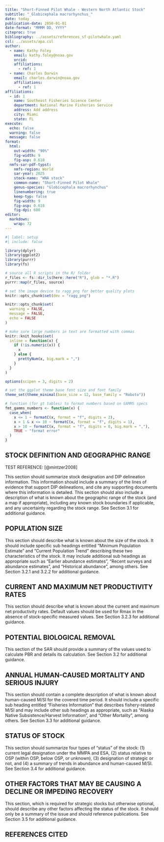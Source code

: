```yaml
---
title: "Short-Finned Pilot Whale - Western North Atlantic Stock"
subtitle: "_Globicephala macrorhynchus_"
date: today
publication-date: 2050-01-01
date-format: "MMMM DD, YYYY"
citeproc: true
bibliography: ../assets/references_sf-pilotwhale.yaml
csl: ../assets/apa.csl
author:
  - name: Kathy Foley
    email: kathy.foley@noaa.gov
    orcid: 
    affiliations:
      - ref: 1
  - name: Charles Darwin
    email: charles.darwin@noaa.gov
    affiliations:
      - ref: 1
affiliations:
  - id: 1
    name: Southeast Fisheries Science Center
    department: National Marine Fisheries Service
    address: Add address
    city: Miami
    state: FL
execute: 
  echo: false
  warning: false
  message: false
format:
  html: 
    out-width: "90%"
    fig-width: 9
    fig-asp: 0.618
  nmfs-sar-pdf-typst:
    nmfs-region: World
    sar-year: 2025
    stock-name: "WNA stock"
    common-name: "Short-Finned Pilot Whale"
    genus-species: "Globicephala macrorhynchus"
    linenumbering: true
    keep-typ: false
    fig-width: 9
    fig-asp: 0.618
    fig-dpi: 600
editor: 
  markdown: 
    wrap: 72
---
```


```r
#| label: setup
#| include: false

library(dplyr)
library(ggplot2)
library(purrr)
library(fs)

# source all R scripts in the R/ folder
r_files <- fs::dir_ls(here::here("R"), glob = "*.R")
purrr::map(r_files, source)

# set the image device to ragg_png for better quality plots
knitr::opts_chunk$set(dev = "ragg_png")

knitr::opts_chunk$set(
  warning = FALSE,
  message = FALSE,
  echo = FALSE
)

# make sure large numbers in text are formatted with commas
knitr::knit_hooks$set(
  inline = function(x) {
    if (!is.numeric(x)) {
      x
    } else {
      prettyNum(x, big.mark = ",")
    }
  }
)

options(scipen = 3, digits = 2)

# set the ggplot theme base font size and font family
theme_set(theme_minimal(base_size = 12, base_family = "Roboto"))

# function (for gt tables) to format numbers based on GAMMS specs
fmt_gamms_numbers <- function(x) {
  case_when(
    x <= 1 ~ formatC(x, format = "f", digits = 2),
    x > 1 & x <= 10 ~ formatC(x, format = "f", digits = 1),
    x > 10 ~ formatC(x, format = "f", digits = 0, big.mark = ","),
    TRUE ~ "format error"
  )
}
```

## STOCK DEFINITION AND GEOGRAPHIC RANGE

TEST REFERENCE: [@mintzer2008]

This section should summarize stock designation and DIP delineation
information. This information should include a summary of the lines of
evidence that support DIP delineations, and cite any supporting
documents where this information is detailed. This section should also
include a description of what is known about the geographic range of the
stock (and a map if appropriate), including any known stock boundaries
if applicable, and any uncertainty regarding the stock range. See
Section 3.1 for additional guidance.

## POPULATION SIZE

This section should describe what is known about the size of the stock.
It should include specific sub headings entitled “Minimum Population
Estimate” and “Current Population Trend” describing these two
characteristics of the stock. It may include additional sub headings as
appropriate such as “Earlier abundance estimates”, “Recent surveys and
abundance estimates”, and “Historical abundance”, among others. See
Section 3.2.1 and 3.2.2 for additional guidance.

## CURRENT AND MAXIMUM NET PRODUCTIVITY RATES

This section should describe what is known about the current and maximum
net productivity rates. Default values should be used for Rmax in the
absence of stock-specific measured values. See Section 3.2.3 for
additional guidance.

## POTENTIAL BIOLOGICAL REMOVAL

This section of the SAR should provide a summary of the values used to
calculate PBR and details its calculation. See Section 3.2 for
additional guidance.

## ANNUAL HUMAN-CAUSED MORTALITY AND SERIOUS INJURY

This section should contain a complete description of what is known
about human-caused M/SI for the covered time period. It should include a
specific sub heading entitled “Fisheries Information” that describes
fishery-related M/SI and may include other sub headings as appropriate,
such as “Alaska Native Subsistence/Harvest Information”, and “Other
Mortality”, among others. See Section 3.3 for additional guidance.

## STATUS OF STOCK

This section should summarize four types of “status” of the stock: (1)
current legal designation under the MMPA and ESA, (2) status relative to
OSP (within OSP, below OSP, or unknown), (3) designation of strategic or
not, and (4) a summary of trends in abundance and human-caused M/SI. See
Section 3.4 for additional guidance.

## OTHER FACTORS THAT MAY BE CAUSING A DECLINE OR IMPEDING RECOVERY

This section, which is required for strategic stocks but otherwise
optional, should describe any other factors affecting the status of the
stock. It should only be a summary of the issue and should reference
publications. See Section 3.5 for additional guidance.

## REFERENCES CITED
